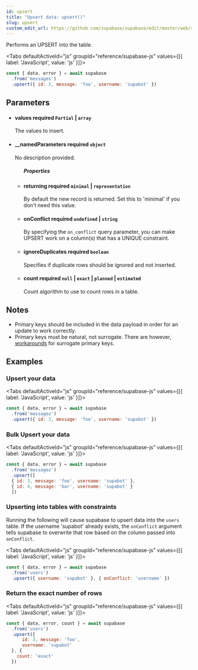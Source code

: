 ```yaml
---
id: upsert
title: "Upsert data: upsert()"
slug: upsert
custom_edit_url: https://github.com/supabase/supabase/edit/master/web/spec/supabase.yml
---
```



Performs an UPSERT into the table.

<Tabs
  defaultActiveId="js"
  groupId="reference/supabase-js"
  values={[{ label: 'JavaScript', value: 'js' }]}>

<TabsPanel id="js" label="js">

```js
const { data, error } = await supabase
  .from('messages')
  .upsert({ id: 3, message: 'foo', username: 'supabot' })
```


</TabsPanel>

</Tabs>

## Parameters


<ul className="method-list-group">
  
<li className="method-list-item">
  <h4 className="method-list-item-label">
    <span className="method-list-item-label-name">
      values
    </span>
    <span className="method-list-item-label-badge required">
      required
    </span>
    <span className="method-list-item-validation">
      <code>Partial</code> | <code>array</code>
    </span>
  </h4>
  <div class="method-list-item-description">

The values to insert.

  </div>
  
</li>


<li className="method-list-item">
  <h4 className="method-list-item-label">
    <span className="method-list-item-label-name">
      __namedParameters
    </span>
    <span className="method-list-item-label-badge required">
      required
    </span>
    <span className="method-list-item-validation">
      <code>object</code>
    </span>
  </h4>
  <div class="method-list-item-description">

No description provided. 

  </div>
  
<ul className="method-list-group">
  <h5 class="method-list-title method-list-title-isChild expanded">Properties</h5>

<li className="method-list-item">
  <h4 className="method-list-item-label">
    <span className="method-list-item-label-name">
      returning
    </span>
    <span className="method-list-item-label-badge required">
      required
    </span>
    <span className="method-list-item-validation">
      <code>minimal</code> | <code>representation</code>
    </span>
  </h4>
  <div class="method-list-item-description">

By default the new record is returned. Set this to 'minimal' if you don't need this value.

  </div>
  
</li>


<li className="method-list-item">
  <h4 className="method-list-item-label">
    <span className="method-list-item-label-name">
      onConflict
    </span>
    <span className="method-list-item-label-badge required">
      required
    </span>
    <span className="method-list-item-validation">
      <code>undefined</code> | <code>string</code>
    </span>
  </h4>
  <div class="method-list-item-description">

By specifying the `on_conflict` query parameter, you can make UPSERT work on a column(s) that has a UNIQUE constraint.

  </div>
  
</li>


<li className="method-list-item">
  <h4 className="method-list-item-label">
    <span className="method-list-item-label-name">
      ignoreDuplicates
    </span>
    <span className="method-list-item-label-badge required">
      required
    </span>
    <span className="method-list-item-validation">
      <code>boolean</code>
    </span>
  </h4>
  <div class="method-list-item-description">

Specifies if duplicate rows should be ignored and not inserted.

  </div>
  
</li>


<li className="method-list-item">
  <h4 className="method-list-item-label">
    <span className="method-list-item-label-name">
      count
    </span>
    <span className="method-list-item-label-badge required">
      required
    </span>
    <span className="method-list-item-validation">
      <code>null</code> | <code>exact</code> | <code>planned</code> | <code>estimated</code>
    </span>
  </h4>
  <div class="method-list-item-description">

Count algorithm to use to count rows in a table.

  </div>
  
</li>

</ul>

</li>

</ul>


## Notes

- Primary keys should be included in the data payload in order for an update to work correctly. 
- Primary keys  must be natural, not surrogate. There are however, [workarounds](https://github.com/PostgREST/postgrest/issues/1118) for surrogate primary keys.










## Examples

### Upsert your data



<Tabs
  defaultActiveId="js"
  groupId="reference/supabase-js"
  values={[{ label: 'JavaScript', value: 'js' }]}>

<TabsPanel id="js" label="js">

```js
const { data, error } = await supabase
  .from('messages')
  .upsert({ id: 3, message: 'foo', username: 'supabot' })
```


</TabsPanel>

</Tabs>

### Bulk Upsert your data



<Tabs
  defaultActiveId="js"
  groupId="reference/supabase-js"
  values={[{ label: 'JavaScript', value: 'js' }]}>

<TabsPanel id="js" label="js">

```js
const { data, error } = await supabase
  .from('messages')
  .upsert([
  { id: 3, message: 'foo', username: 'supabot' },
  { id: 4, message: 'bar', username: 'supabot' }
  ])
```


</TabsPanel>

</Tabs>

### Upserting into tables with constraints

Running the following will cause supabase to upsert data into the `users` table. 
If the username 'supabot' already exists, the `onConflict` argument tells supabase to overwrite that row 
based on the column passed into `onConflict`.


<Tabs
  defaultActiveId="js"
  groupId="reference/supabase-js"
  values={[{ label: 'JavaScript', value: 'js' }]}>

<TabsPanel id="js" label="js">

```js
const { data, error } = await supabase
  .from('users')
  .upsert({ username: 'supabot' }, { onConflict: 'username' })
```


</TabsPanel>

</Tabs>

### Return the exact number of rows



<Tabs
  defaultActiveId="js"
  groupId="reference/supabase-js"
  values={[{ label: 'JavaScript', value: 'js' }]}>

<TabsPanel id="js" label="js">

```js
const { data, error, count } = await supabase
  .from('users')
  .upsert({ 
      id: 3, message: 'foo', 
      username: 'supabot' 
  }, { 
    count: 'exact' 
  })
```


</TabsPanel>

</Tabs>